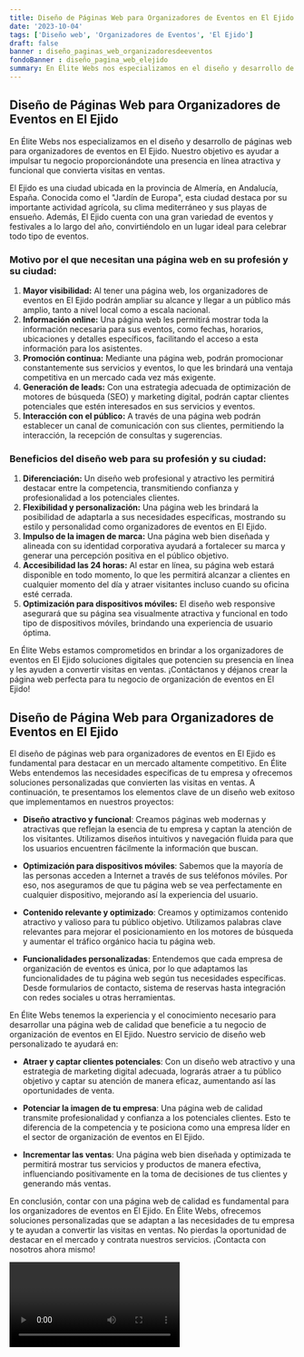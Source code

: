 ```yaml
---
title: Diseño de Páginas Web para Organizadores de Eventos en El Ejido
date: '2023-10-04'
tags: ['Diseño web', 'Organizadores de Eventos', 'El Ejido']
draft: false
banner : diseño_paginas_web_organizadoresdeeventos
fondoBanner : diseño_pagina_web_elejido
summary: En Élite Webs nos especializamos en el diseño y desarrollo de páginas web para organizadores de eventos en El Ejido. Nuestro objetivo es ayudar a impulsar tu negocio proporcionándote una presencia en línea atractiva y funcional que convierta visitas en ventas. 
---
```


## **Diseño de Páginas Web para Organizadores de Eventos en El Ejido**

En Élite Webs nos especializamos en el diseño y desarrollo de páginas web para organizadores de eventos en El Ejido. Nuestro objetivo es ayudar a impulsar tu negocio proporcionándote una presencia en línea atractiva y funcional que convierta visitas en ventas. 

El Ejido es una ciudad ubicada en la provincia de Almería, en Andalucía, España. Conocida como el "Jardín de Europa", esta ciudad destaca por su importante actividad agrícola, su clima mediterráneo y sus playas de ensueño. Además, El Ejido cuenta con una gran variedad de eventos y festivales a lo largo del año, convirtiéndolo en un lugar ideal para celebrar todo tipo de eventos.

### **Motivo por el que necesitan una página web en su profesión y su ciudad:**

1. **Mayor visibilidad:** Al tener una página web, los organizadores de eventos en El Ejido podrán ampliar su alcance y llegar a un público más amplio, tanto a nivel local como a escala nacional.
2. **Información online:** Una página web les permitirá mostrar toda la información necesaria para sus eventos, como fechas, horarios, ubicaciones y detalles específicos, facilitando el acceso a esta información para los asistentes.
3. **Promoción continua:** Mediante una página web, podrán promocionar constantemente sus servicios y eventos, lo que les brindará una ventaja competitiva en un mercado cada vez más exigente.
4. **Generación de leads:** Con una estrategia adecuada de optimización de motores de búsqueda (SEO) y marketing digital, podrán captar clientes potenciales que estén interesados en sus servicios y eventos.
5. **Interacción con el público:** A través de una página web podrán establecer un canal de comunicación con sus clientes, permitiendo la interacción, la recepción de consultas y sugerencias.

### **Beneficios del diseño web para su profesión y su ciudad:**

1. **Diferenciación:** Un diseño web profesional y atractivo les permitirá destacar entre la competencia, transmitiendo confianza y profesionalidad a los potenciales clientes.
2. **Flexibilidad y personalización:** Una página web les brindará la posibilidad de adaptarla a sus necesidades específicas, mostrando su estilo y personalidad como organizadores de eventos en El Ejido.
3. **Impulso de la imagen de marca:** Una página web bien diseñada y alineada con su identidad corporativa ayudará a fortalecer su marca y generar una percepción positiva en el público objetivo.
4. **Accesibilidad las 24 horas:** Al estar en línea, su página web estará disponible en todo momento, lo que les permitirá alcanzar a clientes en cualquier momento del día y atraer visitantes incluso cuando su oficina esté cerrada.
5. **Optimización para dispositivos móviles:** El diseño web responsive asegurará que su página sea visualmente atractiva y funcional en todo tipo de dispositivos móviles, brindando una experiencia de usuario óptima.

En Élite Webs estamos comprometidos en brindar a los organizadores de eventos en El Ejido soluciones digitales que potencien su presencia en línea y les ayuden a convertir visitas en ventas. ¡Contáctanos y déjanos crear la página web perfecta para tu negocio de organización de eventos en El Ejido!

<GifSeo />

<Cta />

## Diseño de Página Web para Organizadores de Eventos en El Ejido

El diseño de páginas web para organizadores de eventos en El Ejido es fundamental para destacar en un mercado altamente competitivo. En Élite Webs entendemos las necesidades específicas de tu empresa y ofrecemos soluciones personalizadas que convierten las visitas en ventas. A continuación, te presentamos los elementos clave de un diseño web exitoso que implementamos en nuestros proyectos:

- **Diseño atractivo y funcional**: Creamos páginas web modernas y atractivas que reflejan la esencia de tu empresa y captan la atención de los visitantes. Utilizamos diseños intuitivos y navegación fluida para que los usuarios encuentren fácilmente la información que buscan.

- **Optimización para dispositivos móviles**: Sabemos que la mayoría de las personas acceden a Internet a través de sus teléfonos móviles. Por eso, nos aseguramos de que tu página web se vea perfectamente en cualquier dispositivo, mejorando así la experiencia del usuario.

- **Contenido relevante y optimizado**: Creamos y optimizamos contenido atractivo y valioso para tu público objetivo. Utilizamos palabras clave relevantes para mejorar el posicionamiento en los motores de búsqueda y aumentar el tráfico orgánico hacia tu página web.

- **Funcionalidades personalizadas**: Entendemos que cada empresa de organización de eventos es única, por lo que adaptamos las funcionalidades de tu página web según tus necesidades específicas. Desde formularios de contacto, sistema de reservas hasta integración con redes sociales u otras herramientas.

En Élite Webs tenemos la experiencia y el conocimiento necesario para desarrollar una página web de calidad que beneficie a tu negocio de organización de eventos en El Ejido. Nuestro servicio de diseño web personalizado te ayudará en:

- **Atraer y captar clientes potenciales**: Con un diseño web atractivo y una estrategia de marketing digital adecuada, lograrás atraer a tu público objetivo y captar su atención de manera eficaz, aumentando así las oportunidades de venta.

- **Potenciar la imagen de tu empresa**: Una página web de calidad transmite profesionalidad y confianza a los potenciales clientes. Esto te diferencia de la competencia y te posiciona como una empresa líder en el sector de organización de eventos en El Ejido.

- **Incrementar las ventas**: Una página web bien diseñada y optimizada te permitirá mostrar tus servicios y productos de manera efectiva, influenciando positivamente en la toma de decisiones de tus clientes y generando más ventas.

En conclusión, contar con una página web de calidad es fundamental para los organizadores de eventos en El Ejido. En Élite Webs, ofrecemos soluciones personalizadas que se adaptan a las necesidades de tu empresa y te ayudan a convertir las visitas en ventas. No pierdas la oportunidad de destacar en el mercado y contrata nuestros servicios. ¡Contacta con nosotros ahora mismo!

<Video />

<CtaBot job='Organizadores de Eventos' city='El Ejido'/>

<Gmaps query='El Ejido+españa+maps' />